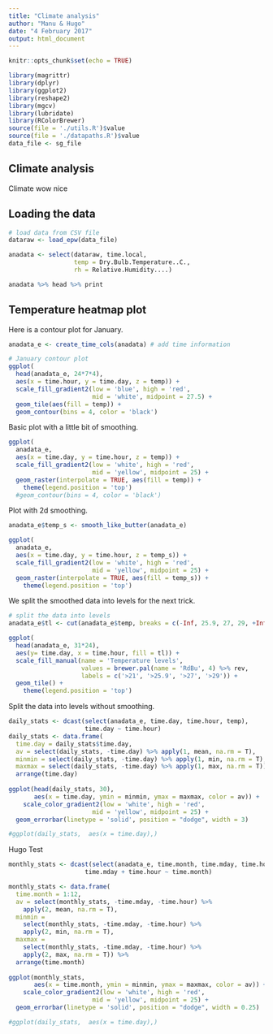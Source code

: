 ```yaml
---
title: "Climate analysis"
author: "Manu & Hugo"
date: "4 February 2017"
output: html_document
---
```


```r
knitr::opts_chunk$set(echo = TRUE)
```

```r
library(magrittr)
library(dplyr)
library(ggplot2)
library(reshape2)
library(mgcv)
library(lubridate)
library(RColorBrewer)
source(file = './utils.R')$value
source(file = './datapaths.R')$value
data_file <- sg_file
```

## Climate analysis

Climate wow nice

## Loading the data

```r
# load data from CSV file
dataraw <- load_epw(data_file)

anadata <- select(dataraw, time.local, 
                  temp = Dry.Bulb.Temperature..C.,
                  rh = Relative.Humidity....)

anadata %>% head %>% print
```

## Temperature heatmap plot

Here is a contour plot for January.

```r
anadata_e <- create_time_cols(anadata) # add time information

# January contour plot
ggplot(
  head(anadata_e, 24*7*4), 
  aes(x = time.hour, y = time.day, z = temp)) +
  scale_fill_gradient2(low = 'blue', high = 'red', 
                       mid = 'white', midpoint = 27.5) + 
  geom_tile(aes(fill = temp)) + 
  geom_contour(bins = 4, color = 'black')


```

Basic plot with a little bit of smoothing.

```r

ggplot(
  anadata_e, 
  aes(x = time.day, y = time.hour, z = temp)) +
  scale_fill_gradient2(low = 'white', high = 'red', 
                       mid = 'yellow', midpoint = 25) + 
  geom_raster(interpolate = TRUE, aes(fill = temp)) +
    theme(legend.position = 'top')
  #geom_contour(bins = 4, color = 'black')

```

Plot with 2d smoothing.

```r
anadata_e$temp_s <- smooth_like_butter(anadata_e)

ggplot(
  anadata_e, 
  aes(x = time.day, y = time.hour, z = temp_s)) +
  scale_fill_gradient2(low = 'white', high = 'red', 
                       mid = 'yellow', midpoint = 25) + 
  geom_raster(interpolate = TRUE, aes(fill = temp_s)) +
    theme(legend.position = 'top')

```


We split the smoothed data into levels for the next trick.

```r

# split the data into levels
anadata_e$tl <- cut(anadata_e$temp, breaks = c(-Inf, 25.9, 27, 29, +Inf))

ggplot(
  head(anadata_e, 31*24), 
  aes(y= time.day, x = time.hour, fill = tl)) +
  scale_fill_manual(name = 'Temperature levels', 
                    values = brewer.pal(name = 'RdBu', 4) %>% rev,
                    labels = c('>21', '>25.9', '>27', '>29')) + 
  geom_tile() +
    theme(legend.position = 'top')

```

Split the data into levels without smoothing.

```r

daily_stats <- dcast(select(anadata_e, time.day, time.hour, temp),
                     time.day ~ time.hour)
daily_stats <- data.frame(
  time.day = daily_stats$time.day,
  av = select(daily_stats, -time.day) %>% apply(1, mean, na.rm = T),
  minmin = select(daily_stats, -time.day) %>% apply(1, min, na.rm = T),
  maxmax = select(daily_stats, -time.day) %>% apply(1, max, na.rm = T)) %>%
  arrange(time.day)
  
ggplot(head(daily_stats, 30), 
       aes(x = time.day, ymin = minmin, ymax = maxmax, color = av)) +
    scale_color_gradient2(low = 'white', high = 'red', 
                       mid = 'yellow', midpoint = 25) + 
  geom_errorbar(linetype = 'solid', position = "dodge", width = 3)

#ggplot(daily_stats,  aes(x = time.day),)
```


Hugo Test
```r

monthly_stats <- dcast(select(anadata_e, time.month, time.mday, time.hour, temp),
                     time.mday + time.hour ~ time.month)

monthly_stats <- data.frame(
  time.month = 1:12,
  av = select(monthly_stats, -time.mday, -time.hour) %>% 
    apply(2, mean, na.rm = T),
  minmin = 
    select(monthly_stats, -time.mday, -time.hour) %>%
    apply(2, min, na.rm = T),
  maxmax = 
    select(monthly_stats, -time.mday, -time.hour) %>%
    apply(2, max, na.rm = T)) %>%
  arrange(time.month)
  
ggplot(monthly_stats, 
       aes(x = time.month, ymin = minmin, ymax = maxmax, color = av)) +
    scale_color_gradient2(low = 'white', high = 'red', 
                       mid = 'yellow', midpoint = 25) + 
  geom_errorbar(linetype = 'solid', position = "dodge", width = 0.25)

#ggplot(daily_stats,  aes(x = time.day),)
```

